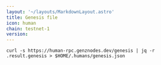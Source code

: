 ```yaml
---
layout: '~/layouts/MarkdownLayout.astro'
title: Genesis file
icon: human
chain: testnet-1
version: 
---
```

```
curl -s https://human-rpc.genznodes.dev/genesis | jq -r .result.genesis > $HOME/.humans/genesis.json
```